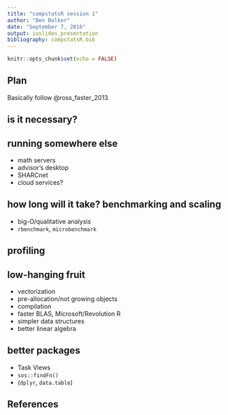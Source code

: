 ```yaml
---
title: "compstatsR session 1"
author: "Ben Bolker"
date: "September 7, 2016"
output: ioslides_presentation
bibliography: compstatsR.bib
---
```


```r
knitr::opts_chunk$set(echo = FALSE)
```

## Plan

Basically follow @ross_faster_2013.

## is it necessary?

## running somewhere else
- math servers
- advisor's desktop
- SHARCnet
- cloud services?

## how long will it take? benchmarking and scaling
- big-O/qualitative analysis
- `rbenchmark`, `microbenchmark`
    
## profiling

## low-hanging fruit

- vectorization
- pre-allocation/not growing objects
- compilation
- faster BLAS, Microsoft/Revolution R
- simpler data structures
- better linear algebra

## better packages

- Task Views
- `sos::findFn()`
- (`dplyr`, `data.table`)

## References